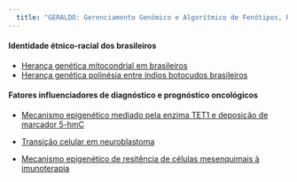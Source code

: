 ```yaml
---
  title: "GERALDO: Gerenciamento Genômico e Algorítmico de Fenótipos, Riscos, Diagnósticos e Prognósticos em Dados de Doenças em Brasileiros"
---
```



#### Identidade étnico-racial dos brasileiros 

* [Herança genética mitocondrial em brasileiros](https://drive.google.com/file/d/1ktjyICrpuEgZq_8Z_7jexouV7oDG2q9A/view?usp=sharing)
* [Herança genética polinésia entre índios botocudos brasileiros](https://drive.google.com/file/d/1w7UFJjQ2cdhwVqcNqj6WS6umQ0YVroAv/view?usp=sharing)

#### Fatores influenciadores de diagnóstico e prognóstico oncológicos

* [Mecanismo epigenético mediado pela enzima TET1 e deposição de marcador 5-hmC ](https://drive.google.com/file/d/1y8cyy0HhmpSU6kGXpiOe6P13pMusR6pl/view?usp=sharing)

* [Transição celular em neuroblastoma](https://drive.google.com/file/d/19RH0wevY3VysdBa_o35loCOIQSrgXU5B/view?usp=sharing)

* [Mecanismo epigenético de resitência de células mesenquimais à imunoterapia](https://drive.google.com/file/d/1cIWfGZvEKQx-o00sxphfrw9LdZdkOCuV/view?usp=sharing)
